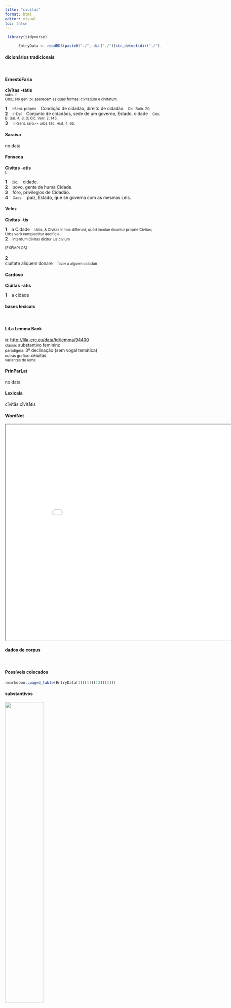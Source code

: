 ```yaml
---
title: "ciuitas"
format: html
editor: visual
toc: false
---
```



```r
 library(tidyverse) 

      EntryData <- readRDS(paste0("./", dir("./")[str_detect(dir("./"), "_xx99-105-117-105-116-97-115xx_.rds")]))

```


#### dicionários tradicionais

&emsp;




::: panel-tabset

#### ErnestoFaria

<b>cīvĭtas</b> <b>-tátis</b> <br> <small>subs. f.</small> <br> <small>Obs.: No gen. pl. aparecem as duas formas: civitatium e civitatum.</small>   <p> <b>1</b> &ensp; <small>I-Sent. próprio</small> &ensp; Condição de cidadão, direito de cidadão &ensp; <small>Cíc. Balb. 20.</small> <br> <b>2</b> &ensp; <small>II-Daí</small> &ensp; Conjunto de cidadãos, sede de um governo, Estado, cidade &ensp; <small>Cés. B. Gal. 4, 3. 3; Cíc. Verr. 2, 145.</small> <br> <b>3</b> &ensp; <small>III-Sent. raro:-= urbs Tác. Hist. 4, 65.</small> &ensp; <small></small> </p>




#### Saraiva

no data




#### Fonseca

<b>Civitas</b> -<b>atis</b> <br> <small>f.</small>   <p> <b>1</b> &ensp; <small>Cic.</small> &ensp; cidade. <br> <b>2</b> &ensp; povo, gente de huma Cidade. <br> <b>3</b> &ensp; fóro, privilegios de Cidadão. <br> <b>4</b> &ensp; <small>Caes.</small> &ensp; paiz, Estado, que se governa com as mesmas Leis. </p>




#### Velez

<b>Civitas</b> -<b>tis</b>   <p> <b>1</b> &ensp; a Cidade &ensp; <small>Urbs, & Civitas in hoc differunt, quód incolae dicuntur propriè Civitas; Urbs verò complectitur aedificia.</small> <br> <b>2</b> &ensp; <small>interdum Civitas dicitur jus civium</small> </p>   <p><small>[EXEMPLOS]</small><br> <br><b>2</b><br>ciuitate aliquem donare &ensp; <small>fazer a alguem cidadaõ</small> </p>




#### Cardoso

<b>Ciuitas</b> -<b>atis</b>   <p> <b>1</b> &ensp; a cidade </p>


:::



#### bases lexicais

&emsp;






::: panel-tabset

#### LiLa Lemma Bank

<small> id: </small> <a href=' http://lila-erc.eu/data/id/lemma/94400 ' target="_blank"> http://lila-erc.eu/data/id/lemma/94400 </a> <br>
<small> classe: </small> substantivo feminino   <br>
<small> paradigma: </small> 3ª declinação (sem vogal temática) <br>
<small> outras grafias: </small> ceiuitas <br>
<small> variantes do lema: </small>  <br>





#### PrinParLat

no data




#### Lexicala

cīvĭtās 
 cīvĭtātis




#### WordNet

<iframe width='900' height='700' src='Media/Tree__xx99-105-117-105-116-97-115xx__sem_type_lexemes_pt.html'>

</iframe>


:::



#### dados de corpus

&emsp;




::: panel-tabset

#### Possíveis colocados

```r

rmarkdown::paged_table(EntryData[1][[1]][13][[1]])

```


#### substantivos

![](./Media/wordcloud__xx99-105-117-105-116-97-115xx__BY_collocate_scoreSUBST.webp){width=50% fig-alt='This chart plots collocate by scoreSUBST, for the headword ciuitas here are all the values plotted: collocate: princeps; scoreSUBST: 3. collocate: liber; scoreSUBST: 0. collocate: finitimus; scoreSUBST: 0. collocate: dono; scoreSUBST: 0. collocate: status; scoreSUBST: 2. collocate: totus; scoreSUBST: 0. collocate: corrumpo; scoreSUBST: 0. collocate: Gallia; scoreSUBST: 0. collocate: uniuersus; scoreSUBST: 0. collocate: nobilis; scoreSUBST: 0. collocate: in; scoreSUBST: 0. collocate: do; scoreSUBST: 0. collocate: noster; scoreSUBST: 0. collocate: multus; scoreSUBST: 0. collocate: hic; scoreSUBST: 0'}




#### adjetivos

![](./Media/wordcloud__xx99-105-117-105-116-97-115xx__BY_collocate_scoreADJ.webp){width=50% fig-alt='This chart plots collocate by scoreADJ, for the headword ciuitas here are all the values plotted: collocate: princeps; scoreADJ: 0. collocate: liber; scoreADJ: 2. collocate: finitimus; scoreADJ: 2. collocate: dono; scoreADJ: 0. collocate: status; scoreADJ: 0. collocate: totus; scoreADJ: 0. collocate: corrumpo; scoreADJ: 0. collocate: Gallia; scoreADJ: 0. collocate: uniuersus; scoreADJ: 0. collocate: nobilis; scoreADJ: 2. collocate: in; scoreADJ: 0. collocate: do; scoreADJ: 0. collocate: noster; scoreADJ: 0. collocate: multus; scoreADJ: 0. collocate: hic; scoreADJ: 0'}




#### verbos

![](./Media/wordcloud__xx99-105-117-105-116-97-115xx__BY_collocate_scoreVERBO.webp){width=50% fig-alt='This chart plots collocate by scoreVERBO, for the headword ciuitas here are all the values plotted: collocate: princeps; scoreVERBO: 0. collocate: liber; scoreVERBO: 0. collocate: finitimus; scoreVERBO: 0. collocate: dono; scoreVERBO: 2. collocate: status; scoreVERBO: 0. collocate: totus; scoreVERBO: 0. collocate: corrumpo; scoreVERBO: 2. collocate: Gallia; scoreVERBO: 0. collocate: uniuersus; scoreVERBO: 0. collocate: nobilis; scoreVERBO: 0. collocate: in; scoreVERBO: 0. collocate: do; scoreVERBO: 2. collocate: noster; scoreVERBO: 0. collocate: multus; scoreVERBO: 0. collocate: hic; scoreVERBO: 0'}




#### advérbios

![](./Media/wordcloud__xx99-105-117-105-116-97-115xx__BY_collocate_scoreADV.webp){width=50% fig-alt='This chart plots collocate by scoreADV, for the headword ciuitas here are all the values plotted: collocate: princeps; scoreADV: 0. collocate: liber; scoreADV: 0. collocate: finitimus; scoreADV: 0. collocate: dono; scoreADV: 0. collocate: status; scoreADV: 0. collocate: totus; scoreADV: 0. collocate: corrumpo; scoreADV: 0. collocate: Gallia; scoreADV: 0. collocate: uniuersus; scoreADV: 0. collocate: nobilis; scoreADV: 0. collocate: in; scoreADV: 0. collocate: do; scoreADV: 0. collocate: noster; scoreADV: 0. collocate: multus; scoreADV: 0. collocate: hic; scoreADV: 0'}




#### preposições e conjunções

![](./Media/wordcloud__xx99-105-117-105-116-97-115xx__BY_collocate_scoreFUNC.webp){width=50% fig-alt='This chart plots collocate by scoreFUNC, for the headword ciuitas here are all the values plotted: collocate: princeps; scoreFUNC: 0. collocate: liber; scoreFUNC: 0. collocate: finitimus; scoreFUNC: 0. collocate: dono; scoreFUNC: 0. collocate: status; scoreFUNC: 0. collocate: totus; scoreFUNC: 0. collocate: corrumpo; scoreFUNC: 0. collocate: Gallia; scoreFUNC: 0. collocate: uniuersus; scoreFUNC: 0. collocate: nobilis; scoreFUNC: 0. collocate: in; scoreFUNC: 20. collocate: do; scoreFUNC: 0. collocate: noster; scoreFUNC: 0. collocate: multus; scoreFUNC: 0. collocate: hic; scoreFUNC: 0'}


:::



::: panel-tabset

#### ExemplosTraduzidos

<p> nulla hoc <b>ciuitas</b> umquam alia commisit <br> <small> Cic.Ver.2.4.25.18 <br> Nenhuma outra cidade jamais cometeu isto. <small> [JDD] </small> </small> </p>
; <p> id adeo malum multos post annos in <b>ciuitatem</b> reuorterat <br> <small> Sal.Cat.37.11 <br> De tal modo esse mal, depois de muitos anos, tinha retornado à cidade. <small> [JDD] </small> </small> </p>
; <p> ita <b>ciuitas</b> seruitute oppressa stultae laetitiae grauis poenas dedit <br> <small> Sal.Cat.51.31 <br> assim a cidade, oprimida pela escravidão, sofreu o grave castigo de sua tola alegria. <small> [JDD] </small> </small> </p>
; <p> <b>civitates</b> locupletes ne in hiberna milites reciperent magnas pecunias dabant <br> <small> Cic.Att.5.21.7 <br> As cidades ricas, para não receberem os soldados nos quartéis de inverno, davam grandes somas de dinheiro. <small> [JDD] </small> </small> </p>
; <p> petivi etiam pro meis in <b>civitatem</b> beneficiis ut negotium conficerent <br> <small> Cic.Att.5.21.11 <br> pedi até mesmo pelos meus benefícios na cidade que concluíssem o negócio. <small> [JDD] </small> </small> </p>
; <p> qui eius consilii principes fuissent quod intellegerent quantam calamitatem <b>ciuitati</b> intulissent in Britanniam profugisse <br> <small> Caes.Gal.2.14.4 <br> Que os que foram autores desse plano, por entenderem que grande calamidade tinham acarretado para a cidade, se refugiaram na Britânia. <small> [JDD] </small> </small> </p>
; <p> Umbrenus quod in Gallia negotiatus erat plerisque principibus <b>ciuitatium</b> notus erat atque eos nouerat <br> <small> Sal.Cat.40.2 <br> Umbreno, porque tinha feito negócios na Gália, era conhecido da maioria da principais figuras das cidades e os conhecia. <small> [JDD] </small> </small> </p>
; <p> Galliae super memoriam Uindicis obligatae recenti dono Romanae <b>ciuitatis</b> et in posterum tributi leuamento <br> <small> Tac.Hist.1.8.4 <br> As Gálias, além da lembrança de Víndice, estavam obrigadas pela recente dádiva de cidadania e pela redução do tributo para o futuro. <small> [JDD] </small> </small> </p>
; <p> quia nulla uis umquam est in libera <b>ciuitate</b> suscepta inter ciuis non contra rem publicam <br> <small> Cic.Mil.13 <br> Porque, numa cidade livre, toda violência entre os cidadãos sempre foi empreendida contra a república. <small> [JDD] </small> </small> </p>
; <p> haec eadem ratio est in summa totius Galliae namque omnes <b>ciuitates</b> diuisae sunt in duas partes <br> <small> Caes.Gal.6.11.5 <br> Essa mesma razão existe no conjunto da Gália inteira; pois todas as cidades estão divididas em dois partidos. <small> [JDD, de outra edição] </small> </small> </p>
; <p> hoc uerbum cum Latini grammatici <b>ciuitate</b> donauerint ego damnandum non puto puto in <b>ciuitatem</b> suam redigendum <br> <small> Sen.Ep.120.4 <br> Como os gramáticos latinos deram cidadania a essa palavra, eu não acho que ela deva ser condenada, mas que deva ser reenviada à sua própria cidade.[*] <small>  </small> </small> </p>
; <p> incitabant praeterea corrupti <b>ciuitatis</b> mores quos pessuma ac diuorsa inter se mala luxuria atque auaritia uexabant <br> <small> Sal.Cat.5.8 <br> Além disso, o estimulavam os costumes corruptos da cidade, os quais os péssimos e diversos entre si, a luxúria e a avareza, atormentavam. <small> [JDD, de outra edição] </small> </small> </p>
; <p> ex quo intellegi potest animo illos abhorruisse semper ab optimo <b>ciuitatis</b> statu non uoluntate fuisse popularis <br> <small> Cic.Phil.7.4.3 <br> Disso se pode entender que eles em seu espírito sempre tiveram aversão pela melhor situação do estado, que não foram populares por sua própria vontade. <small> [JDD] </small> </small> </p>
; <p> Caesar rursus ad uexandos hostes profectus magno coacto equitum numero ex finitimis <b>ciuitatibus</b> in omnes partes dimittit <br> <small> Caes.Gal.6.43.1 <br> César, tendo partido novamente para acossar os inimigos, reunindo das cidades vizinhas um grande número de cavaleiros, envia-os em todas as direções. <small> [JDD, de outra edição] </small> </small> </p>
; <p> quam hic immunitatem quam <b>ciuitatem</b> quod praemium non uel singulis hominibus uel <b>ciuitatibus</b> uel uniuersis prouinciis uendidit <br> <small> Cic.Phil.3.10.3 <br> Que isenção, que cidadania, que recompensa este sujeito não vendeu a pessoas em particular ou a cidades ou a províncias inteiras? <small> [JDD] </small> </small> </p>
; <p> idcirco in hanc urbem uenisti ut huius urbis iura et exempla corrumperes domesticaque immanitate nostrae <b>ciuitatis</b> humanitatem inquinares <br> <small> Cic.Deiot.32 <br> Vieste por esse motivo a esta cidade, para corromperes os direitos e os exemplo desta cidade e sujares com tua brutalidade doméstica a humanidade de nossa comunidade? <small> [JDD] </small> </small> </p>
; <p> quo mortuo me ad pontificem Scaeuolam contuli quem unum nostrae <b>ciuitatis</b> et ingenio et iustitia praestantissimum audeo dicere <br> <small> Cic.Amici.1 <br> Morto este, me dirigi até o pontífice Cévola, o único de nossa cidade que ouso chamar de eminentíssimo por seu talento e justiça. <small> [JDD] </small> </small> </p>
; <p> hanc uirtutem Agrigentinorum imitati sunt Assorini postea uiri fortes et fideles sed nequaquam ex tam ampla neque tam ex nobili <b>ciuitate</b> <br> <small> Cic.Ver.2.4.96.1 <br> 96 Essa coragem dos agrigentinos, a imitaram posteriormente os assorinos, homens valorosos e leais, mas de uma cidade de modo algum tão importante nem tão conhecida. <small> [JDD] </small> </small> </p>





#### Frequência por autor

![](./Media/barchart__xx99-105-117-105-116-97-115xx__lemma_BY_author_Frequencies.webp){width=50% fig-alt='This charts plots the frequency of lemma by author_Frequencies. The Caesar subcorpus registers the highest normalized frequency, with the value of 30.97 and an absolute frequency of 82. The Phaedrus subcorpus follows, with a normalized frequency of 1.52 and an absolute frequency of 1. the subcorpus with the least normalized frequency is Horatius with the normalized value of 0 and an absolute freqeuncy of 0. here are all the values: subcorpus: Caesar ; normalized frequency: 82 ; absolute frequency: 30.9691064279779. subcorpus: Cicero ; normalized frequency: 169 ; absolute frequency: 10.5280207321024. subcorpus: Horatius ; normalized frequency: 0 ; absolute frequency: 0. subcorpus: Ovidius ; normalized frequency: 0 ; absolute frequency: 0. subcorpus: Phaedrus ; normalized frequency: 1 ; absolute frequency: 1.5181417944436. subcorpus: Sallustius ; normalized frequency: 18 ; absolute frequency: 16.6960393284482. subcorpus: Seneca ; normalized frequency: 12 ; absolute frequency: 2.23959985815868. subcorpus: Suetonius ; normalized frequency: 0 ; absolute frequency: 0. subcorpus: Tacitus ; normalized frequency: 4 ; absolute frequency: 13.7315482320632. subcorpus: Vergilius ; normalized frequency: 0 ; absolute frequency: 0. subcorpus: Hieronymus ; normalized frequency: 6 ; absolute frequency: 13.4801168276792'}




#### Frequência por gênero

![](./Media/barchart__xx99-105-117-105-116-97-115xx__lemma_BY_genre_Frequencies.webp){width=50% fig-alt='This charts plots the frequency of lemma by genre_Frequencies. The Prosa.histórica subcorpus registers the highest normalized frequency, with the value of 25.32 and an absolute frequency of 104. The Prosa.filosófica subcorpus follows, with a normalized frequency of 3.29 and an absolute frequency of 20. the subcorpus with the least normalized frequency is Poesia.lírica with the normalized value of 0 and an absolute freqeuncy of 0. here are all the values: subcorpus: Prosa.histórica ; normalized frequency: 104 ; absolute frequency: 25.3170719832518. subcorpus: Prosa.filosófica ; normalized frequency: 20 ; absolute frequency: 3.29483863527784. subcorpus: Prosa.oratória ; normalized frequency: 144 ; absolute frequency: 13.8258139467898. subcorpus: Prosa.epistolográfica ; normalized frequency: 17 ; absolute frequency: 4.50462386390736. subcorpus: Poesia.lírica ; normalized frequency: 0 ; absolute frequency: 0. subcorpus: Poesia.didática ; normalized frequency: 1 ; absolute frequency: 0.848248367121893. subcorpus: Poesia.trágica ; normalized frequency: 0 ; absolute frequency: 0. subcorpus: Poesia.épica ; normalized frequency: 0 ; absolute frequency: 0. subcorpus: Prosa.ficcional ; normalized frequency: 6 ; absolute frequency: 13.4801168276792'}




#### Frequência por século

![](./Media/barchart__xx99-105-117-105-116-97-115xx__lemma_BY_period_Frequencies.webp){width=50% fig-alt='This charts plots the frequency of lemma by period_Frequencies. The IV.d.C. subcorpus registers the highest normalized frequency, with the value of 13.48 and an absolute frequency of 6. The I.a.C. subcorpus follows, with a normalized frequency of 12.52 and an absolute frequency of 269. the subcorpus with the least normalized frequency is I.d.C. with the normalized value of 1.99 and an absolute freqeuncy of 13. here are all the values: subcorpus: I.a.C. ; normalized frequency: 269 ; absolute frequency: 12.5203630439842. subcorpus: I.d.C. ; normalized frequency: 13 ; absolute frequency: 1.98867982254857. subcorpus: II.d.C. ; normalized frequency: 4 ; absolute frequency: 10.4712041884817. subcorpus: IV.d.C. ; normalized frequency: 6 ; absolute frequency: 13.4801168276792'}


:::

